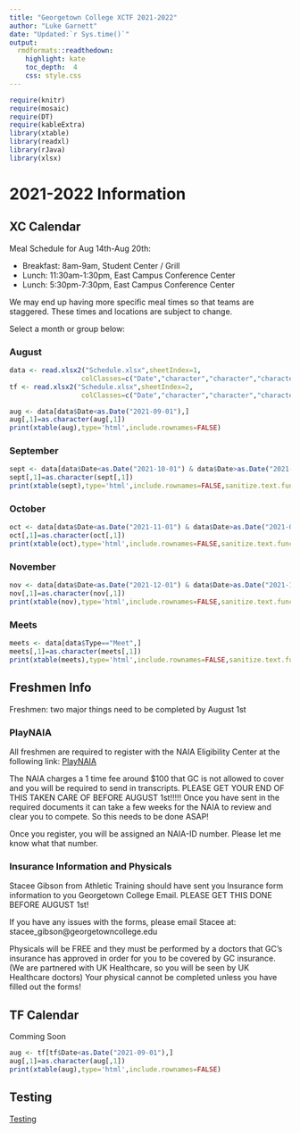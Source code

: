 ```yaml
---
title: "Georgetown College XCTF 2021-2022"
author: "Luke Garnett"
date: "Updated:`r Sys.time()`"
output:
  rmdformats::readthedown:
    highlight: kate
    toc_depth:  4
    css: style.css
---
```



```r
require(knitr)
require(mosaic)
require(DT)
require(kableExtra)
library(xtable)
library(readxl)
library(rJava)
library(xlsx)
```

# 2021-2022 Information {.tabset}

## XC Calendar {.tabset}

Meal Schedule for Aug 14th-Aug 20th:

- Breakfast: 8am-9am, Student Center / Grill
- Lunch: 11:30am-1:30pm, East Campus Conference Center
- Lunch: 5:30pm-7:30pm, East Campus Conference Center

We may end up having more specific meal times so that teams are staggered. These times and locations are subject to change. 

Select a month or group below:

### August


```r

data <- read.xlsx2("Schedule.xlsx",sheetIndex=1,
                  colClasses=c("Date","character","character","character"))
tf <- read.xlsx2("Schedule.xlsx",sheetIndex=2,
                  colClasses=c("Date","character","character","character"))

aug <- data[data$Date<as.Date("2021-09-01"),]
aug[,1]=as.character(aug[,1])
print(xtable(aug),type='html',include.rownames=FALSE)
```

### September

```r

sept <- data[data$Date<as.Date("2021-10-01") & data$Date>as.Date("2021-08-31"),]
sept[,1]=as.character(sept[,1])
print(xtable(sept),type='html',include.rownames=FALSE,sanitize.text.function = function(x){x})
```

### October

```r

oct <- data[data$Date<as.Date("2021-11-01") & data$Date>as.Date("2021-09-30"),]
oct[,1]=as.character(oct[,1])
print(xtable(oct),type='html',include.rownames=FALSE,sanitize.text.function = function(x){x})
```

### November

```r

nov <- data[data$Date<as.Date("2021-12-01") & data$Date>as.Date("2021-10-31"),]
nov[,1]=as.character(nov[,1])
print(xtable(nov),type='html',include.rownames=FALSE,sanitize.text.function = function(x){x})
```

### Meets

```r

meets <- data[data$Type=="Meet",]
meets[,1]=as.character(meets[,1])
print(xtable(meets),type='html',include.rownames=FALSE,sanitize.text.function = function(x){x})
```

## Freshmen Info

Freshmen: two major things need to be completed by August 1st

### PlayNAIA

All freshmen are required to register with the NAIA Eligibility Center at the following link: <a href="https://play.mynaia.org/">PlayNAIA</a>

The NAIA charges a 1 time fee around $100 that GC is not allowed to cover and you will be required to send in transcripts. PLEASE GET YOUR END OF THIS TAKEN CARE OF BEFORE AUGUST 1st!!!!! Once you have sent in the required documents it can take a few weeks for the NAIA to review and clear you to compete. So this needs to be done ASAP!

Once you register, you will be assigned an NAIA-ID number. Please let me know what that number.

### Insurance Information and Physicals

Stacee Gibson from Athletic Training should have sent you Insurance form information to you Georgetown College Email. PLEASE GET THIS DONE BEFORE AUGUST 1st!

If you have any issues with the forms, please email Stacee at: stacee_gibson@georgetowncollege.edu

Physicals will be FREE and they must be performed by a doctors that GC's insurance has approved in order for you to be covered by GC insurance. (We are partnered with UK Healthcare, so you will be seen by UK Healthcare doctors) Your physical cannot be completed unless you have filled out the forms!


## TF Calendar

Comming Soon

```r

aug <- tf[tf$Date<as.Date("2021-09-01"),]
aug[,1]=as.character(aug[,1])
print(xtable(aug),type='html',include.rownames=FALSE)
```

## Testing



<a href="meetInfo2021.html">Testing</a>


